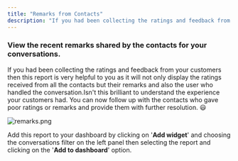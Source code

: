 ```yaml
---
title: "Remarks from Contacts"
description: "If you had been collecting the ratings and feedback from your customers then this report is very helpful to you as it will not only display the rating..."
---
```


### View the recent remarks shared by the contacts for your conversations.

If you had been collecting the ratings and feedback from your customers then this report is very helpful to you as it will not only display the ratings received from all the contacts but their remarks and also the user who handled the conversation.Isn't this brilliant to understand the experience your customers had. You can now follow up with the contacts who gave poor ratings or remarks and provide them with further resolution. 😃

![remarks.png](./images/remarks.png)

Add this report to your dashboard by clicking on '**Add widget**' and choosing the conversations filter on the left panel then selecting the report and clicking on the '**Add to dashboard**' option.
